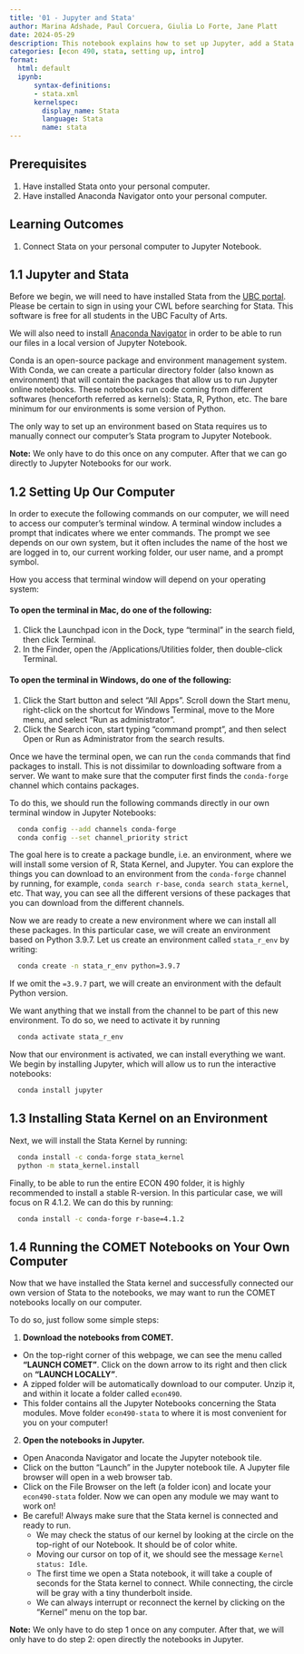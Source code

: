 ```yaml
---
title: '01 - Jupyter and Stata'
author: Marina Adshade, Paul Corcuera, Giulia Lo Forte, Jane Platt
date: 2024-05-29
description: This notebook explains how to set up Jupyter, add a Stata Kernel, and connect to COMET. It is the first step to take when embarking on a research project.
categories: [econ 490, stata, setting up, intro]
format: 
  html: default
  ipynb:
      syntax-definitions: 
      - stata.xml
      kernelspec: 
        display_name: Stata
        language: Stata
        name: stata
---
```


## Prerequisites 

1. Have installed Stata onto your personal computer.
2. Have installed Anaconda Navigator onto your personal computer.

## Learning Outcomes

1. Connect Stata on your personal computer to Jupyter Notebook.

## 1.1 Jupyter and Stata

Before we begin, we will need to have installed Stata from the [UBC portal](https://ubc.onthehub.com/WebStore/Welcome.aspx). Please be certain to sign in using your CWL before searching for Stata. This software is free for all students in the UBC Faculty of Arts. 

We will also need to install [Anaconda Navigator](https://www.anaconda.com/) in order to be able to run our files in a local version of Jupyter Notebook.

Conda is an open-source package and environment management system. With Conda, we can create a particular directory folder (also known as environment) that will contain the packages that allow us to run Jupyter online notebooks. These notebooks run code coming from different softwares (henceforth referred as kernels): Stata, R, Python, etc. The bare minimum for our environments is some version of Python. 

The only way to set up an environment based on Stata requires us to manually connect our computer's Stata program to Jupyter Notebook.

<div class="alert alert-info">

**Note:** We only have to do this once on any computer. After that we can go directly to Jupyter Notebooks for our work. </div>

## 1.2 Setting Up Our Computer 

In order to execute the following commands on our computer, we will need to access our computer's terminal window. A terminal window includes a prompt that indicates where we enter commands. The prompt we see depends on our own system, but it often includes the name of the host we are logged in to, our current working folder, our user name, and a prompt symbol.

How you access that terminal window will depend on your operating system:

#### To open the terminal in Mac, do one of the following:

1. Click the Launchpad icon in the Dock, type "terminal" in the search field, then click Terminal.
2. In the Finder, open the /Applications/Utilities folder, then double-click Terminal.

#### To open the terminal in Windows, do one of the following:

1. Click the Start button and select "All Apps". Scroll down the Start menu, right-click on the shortcut for Windows Terminal, move to the More menu, and select "Run as administrator".  
2. Click the Search icon, start typing "command prompt", and then select Open or Run as Administrator from the search results. 

Once we have the terminal open, we can run the `conda` commands that find packages to install. This is not dissimilar to downloading software from a server. We want to make sure that the computer first finds the `conda-forge` channel which contains packages. 

To do this, we should run the following commands directly in our own terminal window in Jupyter Notebooks:

```bash
  conda config --add channels conda-forge
  conda config --set channel_priority strict
```

The goal here is to create a package bundle, i.e. an environment, where we will install some version of R, Stata Kernel, and Jupyter. You can explore the things you can download to an environment from the  `conda-forge` channel by running, for example, `conda search r-base`, `conda search stata_kernel`, etc. That way, you can see all the different versions of these packages that you can download from the different channels. 

Now we are ready to create a new environment where we can install all these packages. In this particular case, we will create an environment based on Python 3.9.7. Let us create an environment called `stata_r_env` by writing:

```bash
  conda create -n stata_r_env python=3.9.7
```

If we omit the `=3.9.7` part, we will create an environment with the default Python version. 

We want anything that we install from the channel to be part of this new environment. To do so, we need to activate it by running

```bash
  conda activate stata_r_env
```

Now that our environment is activated, we can install everything we want. We begin by installing Jupyter, which will allow us to run the interactive notebooks:

```bash
  conda install jupyter
```

## 1.3 Installing Stata Kernel on an Environment

Next, we will install the Stata Kernel by running:

```bash
  conda install -c conda-forge stata_kernel
  python -m stata_kernel.install
```

Finally, to be able to run the entire ECON 490 folder, it is highly recommended to install a stable R-version. In this particular case, we will focus on R 4.1.2. We can do this by running:

```bash
  conda install -c conda-forge r-base=4.1.2  
```

## 1.4 Running the COMET Notebooks on Your Own Computer

Now that we have installed the Stata kernel and successfully connected our own version of Stata to the notebooks, we may want to run the COMET notebooks locally on our computer.

To do so, just follow some simple steps:

1. **Download the notebooks from COMET.** 
- On the top-right corner of this webpage, we can see the menu called **"LAUNCH COMET"**. Click on the down arrow to its right and then click on **"LAUNCH LOCALLY"**. 
- A zipped folder will be automatically download to our computer. Unzip it, and within it locate a folder called `econ490`. 
- This folder contains all the Jupyter Notebooks concerning the Stata modules. Move folder `econ490-stata` to where it is most convenient for you on your computer!
2. **Open the notebooks in Jupyter.** 
- Open Anaconda Navigator and locate the Jupyter notebook tile. 
- Click on the button "Launch" in the Jupyter notebook tile. A Jupyter file browser will open in a web browser tab. 
- Click on the File Browser on the left (a folder icon) and locate your `econ490-stata` folder. Now we can open any module we may want to work on!
- Be careful! Always make sure that the Stata kernel is connected and ready to run. 
  - We may check the status of our kernel by looking at the circle on the top-right of our Notebook. It should be of color white. 
  - Moving our cursor on top of it, we should see the message `Kernel status: Idle`. 
  - The first time we open a Stata notebook, it will take a couple of seconds for the Stata kernel to connect. While connecting, the circle will be gray with a tiny thunderbolt inside. 
  - We can always interrupt or reconnect the kernel by clicking on the "Kernel" menu on the top bar.

<div class="alert alert-info">

**Note:** We only have to do step 1 once on any computer. After that, we will only have to do step 2: open directly the notebooks in Jupyter. </div>

